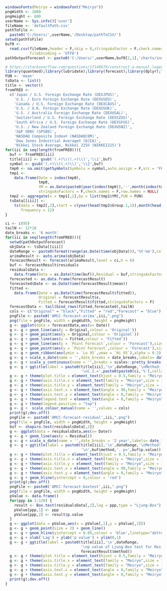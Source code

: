 ```r
windowsFonts(Meiryo = windowsFont("Meiryo"))
pngWidth <- 1000
pngHeight <- 600
userName <- Sys.info()['user']
fileName <- 'defaultPath.csv'
pathToFile <-
  paste0('C:/Users/',userName,'/Desktop/pathToCSV/')
setwd(pathToFile)
buf0 <-
  read.csv(fileName,header = F,skip = 0,stringsAsFactor = F,check.names = F,
           fileEncoding = 'UTF8')
pathOutputForecast <- paste0('C:/Users/',userName,buf0[2,1],'charts/indicator/AMCC-TSforecast/')
```

```r
# https://stackoverflow.com/questions/17148679/construct-a-manual-legend-for-a-complicated-plot
library(quantmod);library(lubridate);library(forecast);library(dplyr);library(ggplot2);library(scales)
FUN <- 'mean'
tsData <- list()
title <- vector()
fromFRED <- 
  c('Japan / U.S. Foreign Exchange Rate (DEXJPUS)',
    'U.S. / Euro Foreign Exchange Rate (DEXUSEU)',
    'Canada / U.S. Foreign Exchange Rate (DEXCAUS)',
    'U.S. / U.K. Foreign Exchange Rate (DEXUSUK)',
    'U.S. / Australia Foreign Exchange Rate (DEXUSAL)',
    'Switzerland / U.S. Foreign Exchange Rate (DEXSZUS)',
    'South Africa / U.S. Foreign Exchange Rate (DEXSFUS)',
    'U.S. / New Zealand Foreign Exchange Rate (DEXUSNZ)',
    'S&P 500© (SP500)',
    'NASDAQ Composite Index© (NASDAQCOM)',
    'Dow Jones Industrial Average© (DJIA)',
    'Nikkei Stock Average, Nikkei 225© (NIKKEI225)')
for(iii in seq(length(fromFRED))){
  buf <- fromFRED[iii]
  title[iii] <- gsub('(.+)\\((.+)\\)','\\1',buf)
  symbol <- gsub('(.+)\\((.+)\\)','\\2',buf)
  tmp0 <- na.omit(getSymbols(Symbols = symbol,auto.assign = F,src = 'FRED'))
  tmp1 <-
    data.frame(Date = index(tmp0),
               tmp0,
               YM = as.Date(paste0(year(index(tmp0)),'-',month(index(tmp0)),'-1')), 
               stringsAsFactors = F,check.names = F,row.names = NULL)
  tmp2 <- aggregate(x = tmp1[,2],by = list(tmp1$YM),FUN = FUN)
  tsData[[iii]] <- 
    ts(data = tmp2[,2],start = c(year(head(tmp2$Group.1,1)),month(head(tmp2$Group.1,1))),
       frequency = 12)
}
```

```r
ci <- c(95)
tailN <- 12*10
date_breaks <- '6 month'
for(iii in seq(length(fromFRED))){
  setwd(pathOutputForecast)
  objData <- tsData[[iii]]
  dateRange <- paste0(format(range(as.Date(time(objData))),'%Y-%m'),collapse = '~')
  arimaResult <- auto.arima(objData)
  forecastResult <- forecast(arimaResult,level = ci,h = 6)
  buf <- forecastResult$residuals
  residualsData <- 
    data.frame(Date = as.Date(time(buf)),Residual = buf,stringsAsFactors = F)
  forecasted <- as.data.frame(forecastResult)
  forecasted$Date <- as.Date(time(forecastResult$mean))
  fitted <- 
    data.frame(Date = as.Date(time(forecastResult$fitted)),
               Original = forecastResult$x,
               Fitted = forecastResult$fitted,stringsAsFactors = F)
  forecastData <- tail(bind_rows(fitted,forecasted),tailN)
  cols <- c("Original" = "black","Fitted" = "red","Forecast" = "blue")
  pngFile <- paste0('AMCC-forecast-arima',iii,".png")
  png(file = pngFile, width = pngWidth, height = pngHeight)
  g <- ggplot(data = forecastData,aes(x= Date))
  g <- g + geom_line(aes(y = Original,colour = 'Original'))
  g <- g + geom_point(aes(y = Original,colour = 'Original'))
  g <- g + geom_line(aes(y = Fitted,colour = 'Fitted'))
  g <- g + geom_line(aes(y = `Point Forecast`,colour = 'Forecast'),size = 1)
  g <- g + geom_point(aes(y = `Point Forecast`,colour = 'Forecast'),size = 1)
  g <- g + geom_ribbon(aes(ymin = `Lo 95`,ymax = `Hi 95`),alpha = 0.2)
  g <- g + scale_x_date(name = '',date_breaks = date_breaks,labels= date_format('%Y-%m'))
  g <- g + scale_y_continuous(name = '',breaks = scales::pretty_breaks(10),sec.axis = dup_axis())
  g <- g + ggtitle(label = paste0(title[iii],'\n',dateRange,'\nMethod:',forecastResult$method,
                                  '\nC.I.=',paste0(paste0(ci,'%'),collapse = ',')))
  g <- g + theme(plot.title = element_text(hjust = 0.5,family = "Meiryo",size = 20))
  g <- g + theme(axis.title.x = element_text(family = "Meiryo",size = 16)) 
  g <- g + theme(axis.title.y = element_text(family = "Meiryo",size = 16)) 
  g <- g + theme(axis.text.x = element_text(angle = 90,family = "Meiryo",size = 12,vjust = 0.5)) 
  g <- g + theme(axis.text.y = element_text(angle = 0,family = "Meiryo",size = 16))
  g <- g + theme(legend.text = element_text(angle = 0,family = "Meiryo",size = 16))
  g <- g + theme(legend.position = "top")
  g <- g +  scale_colour_manual(name = '',values = cols) 
  print(g);dev.off()
  pngFile <- paste0('AMCC-forecast-residual',iii,".png")
  png(file = pngFile, width = pngWidth, height = pngHeight)
  buf <- shapiro.test(residualsData[,2])
  g <- ggplot(data = residualsData,aes(x= Date))
  g <- g + geom_line(aes(y = Residual))
  g <- g + scale_x_date(name = '',date_breaks = '2 year',labels= date_format('%Y-%m'))
  g <- g + ggtitle(label = paste0(title[iii],'\n',dateRange,'\nMethod:',forecastResult$method,
                                  '\n',buf$method,'. p=',buf$p.value))
  g <- g + theme(plot.title = element_text(hjust = 0.5,family = "Meiryo",size = 20))
  g <- g + theme(axis.title.x = element_text(family = "Meiryo",size = 16)) 
  g <- g + theme(axis.title.y = element_text(family = "Meiryo",size = 16)) 
  g <- g + theme(axis.text.x = element_text(angle = 90,family = "Meiryo",size = 12,vjust = 0.5)) 
  g <- g + theme(axis.text.y = element_text(angle = 0,family = "Meiryo",size = 16))
  g <- g + geom_hline(yintercept = 0,colour = 'red')
  print(g);dev.off()
  pngFile <- paste0('AMCC-forecast-boxtest',iii,".png")
  png(file = pngFile, width = pngWidth, height = pngHeight)
  pValue <- data.frame()
  for(ppp in 1:120) {
    result <- Box.test(residualsData[,2],lag = ppp,type = "Ljung-Box")
    pValue[ppp,1] <- ppp
    pValue[ppp,2] <- result$p.value
  }
  g <- ggplot(data = pValue,aes(x = pValue[,1],y = pValue[,2]))
  g <- g + geom_point(size = 2) + geom_line() 
  g <- g + geom_hline(yintercept = 0.05,colour = 'blue',linetype="dotted")
  g <- g + xlab('Lag') + ylab('p value') + ylim(0,1)
  g <- g + ggtitle(label = paste0(title[iii],'\n',dateRange,
                                  '\np value of Ljung-Box test for Residual','\nMethod:',
                                  forecastResult$method))
  g <- g + theme(plot.title = element_text(hjust = 0.5,family = "Meiryo",size = 20))
  g <- g + theme(axis.title.x = element_text(family = "Meiryo",size = 16)) 
  g <- g + theme(axis.title.y = element_text(family = "Meiryo",size = 16)) 
  g <- g + theme(axis.text.x = element_text(angle = 0,family = "Meiryo",size = 12,vjust = 0.5)) 
  g <- g + theme(axis.text.y = element_text(angle = 0,family = "Meiryo",size = 16))
  print(g);dev.off()
}
```
